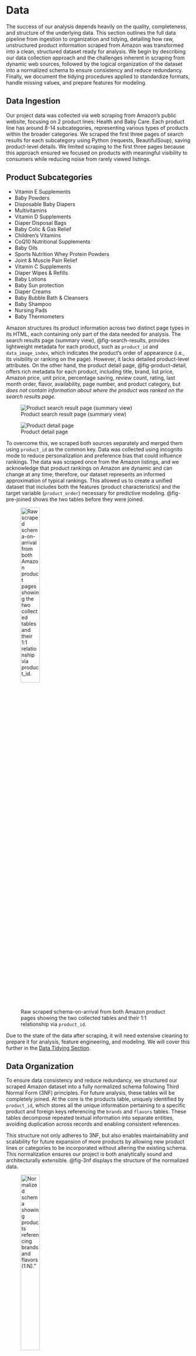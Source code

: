 # Data

The success of our analysis depends heavily on the quality, completeness, and structure of the underlying data. This section outlines the full data pipeline from ingestion to organization and tidying, detailing how raw, unstructured product information scraped from Amazon was transformed into a clean, structured dataset ready for analysis. We begin by describing our data collection approach and the challenges inherent in scraping from dynamic web sources, followed by the logical organization of the dataset into a normalized schema to ensure consistency and reduce redundancy. Finally, we document the tidying procedures applied to standardize formats, handle missing values, and prepare features for modeling.

## Data Ingestion

Our project data was collected via web scraping from Amazon’s public website, focusing on 2 product lines: Health and Baby Care. Each product line has around 8-14 subcategories, representing various types of products within the broader categories. We scraped the first three pages of search results for each subcategory using Python (requests, BeautifulSoup), saving product-level details. We limited scraping to the first three pages because this approach ensured we focused on products with meaningful visibility to consumers while reducing noise from rarely viewed listings.

::: {.callout-note collapse="true"}
## Product Subcategories

- Vitamin E Supplements  
- Baby Powders  
- Disposable Baby Diapers  
- Multivitamins  
- Vitamin D Supplements  
- Diaper Disposal Bags  
- Baby Colic & Gas Relief  
- Children's Vitamins  
- CoQ10 Nutritional Supplements  
- Baby Oils  
- Sports Nutrition Whey Protein Powders  
- Joint & Muscle Pain Relief  
- Vitamin C Supplements  
- Diaper Wipes & Refills  
- Baby Lotions  
- Baby Sun protection  
- Diaper Creams  
- Baby Bubble Bath & Cleansers  
- Baby Shampoo  
- Nursing Pads  
- Baby Thermometers  
:::

Amazon structures its product information across two distinct page types in its HTML, each containing only part of the data needed for analysis. The search results page (summary view), @fig-search-results, provides lightweight metadata for each product, such as `product_id` and `data_image_index`, which indicates the product’s order of appearance (i.e., its visibility or ranking on the page). However, it lacks detailed product-level attributes. On the other hand, the product detail page, @fig-product-detail, offers rich metadata for each product, including title, brand, list price, Amazon price, unit price, percentage saving, review count, rating, last month order, flavor, availability, page number, and product category, but *does not contain information about where the product was ranked on the search results page.*

::: {layout="[50,50]"}
![Product search result page (summary view)](images/search_results_page.png){#fig-search-results}

![Product detail page](images/product_detail_page.png){#fig-product-detail}
:::


To overcome this, we scraped both sources separately and merged them using `product_id` as the common key. Data was collected using incognito mode to reduce personalization and preference bias that could influence rankings. The data was scraped once from the Amazon listings, and we acknowledge that product rankings on Amazon are dynamic and can change at any time; therefore, our dataset represents an informed approximation of typical rankings. This allowed us to create a unified dataset that includes both the features (product characteristics) and the target variable (`product_order`) necessary for predictive modeling. @fig-pre-joined shows the two tables before they were joined.

![Raw scraped schema-on-arrival from both Amazon product pages showing the two collected tables and their 1:1 relationship via `product_id`.](images/pre_joined_data.png){#fig-pre-joined width=35%}

Due to the state of the data after scraping, it will need extensive cleaning to prepare it for analysis, feature engineering, and modeling. We will cover this further in the [Data Tidying Section](#data-tidying).

## Data Organization

To ensure data consistency and reduce redundancy, we structured our scraped Amazon dataset into a fully normalized schema following Third Normal Form (3NF) principles. For future analysis, these tables will be completely joined. At the core is the products table, uniquely identified by `product_id`, which stores all the unique information pertaining to a specific product and foreign keys referencing the `brands` and `flavors` tables. These tables decompose repeated textual information into separate entities, avoiding duplication across records and enabling consistent references.

This structure not only adheres to 3NF, but also enables maintainability and scalability for future expansion of more products by allowing new product lines or categories to be incorporated without altering the existing schema. This normalization ensures our project is both analytically sound and architecturally extensible. @fig-3nf displays the structure of the normalized data.

![Normalized schema showing `products` referencing `brands` and `flavors` (1:N)."](images/normalized_data.png){#fig-3nf width=35%}

## Data Tidying

Next, moving to tidying steps where we dealt with columns containing small amounts of missing data, cast data types, and dealt with duplicate information.

The first thing we did was drop missing values that accounted for a small proportion of any column (<= 5%). This should not have a significant impact on our analysis as only around 100 rows were dropped, but it makes things much simpler moving forward by avoiding NA values causing errors.

We then standardize data types for numerical columns by converting price strings into floats, strip currency symbols, convert percentage strings into decimal fractions, parse review counts into integers, and extract numeric ratings from text-based star ratings. We also split the `unit_price` column into two fields: `unit` and numeric `unit_price`. The `unit` column now uses standardized unit abbreviations (like “oz” to “ounce”). The `last_month_order` field is converted to an integer, interpreting shorthand like “K” for thousands, and availability is transformed into a Boolean flag (`in_stock`).

Next, we handle missing data. For `last_month_order`, missing values are imputed using a KNN (k-nearest neighbors) approach, chosen for its ability to use similar products’ attributes to estimate missing values without imposing strict parametric assumptions. We leveraged related variables like `amazon_price`, `stars`, and `review_count` to estimate plausible values. This involves scaling the numeric features for imputation, running the KNNImputer, and then inverse-scaling to restore original units. We also apply logical fill rules. For instance, if `amazon_price` is missing, it is set equal to `list_price`, and if there is no list price but also no savings, it infers that `list_price` equals `amazon_price`.  If a product has no `percentage_saving`, it is set to zero. Missing `brand` entries are labeled “unknown,” missing `unit` entries get “no_unit,” and missing `unit_price` values are set to zero.

Finally, we cleaned up the dataset by removing duplicate rows, dropping obsolete or unnecessary columns that were unused in modeling (like `flavor`, `rating`, `availability`, `product_id`, and `review`), and standardizing `product_category` to lowercase with underscores instead of spaces. The result, shown in @fig-tidy, is a dataset with consistent data types, minimal missingness, and ready-to-use numerical and categorical fields suitable for downstream modeling or analysis. 

::: {.callout-note collapse="true"}
## Finalized Variable Definitions

| Variable | Definition |
|----------|------------|
| **product_id** | Unique identifier for each product. |
| **title** | Full product title as displayed on the product detail page. |
| **list_price** | Manufacturer’s suggested retail price (MSRP) shown on Amazon. |
| **amazon_price** | Actual price offered by Amazon at the time of scraping. |
| **percentage_saving** | Fractional discount from `list_price` to `amazon_price` (e.g., -0.20 = 20% off). |
| **unit_price** | Price per standard unit of measure (e.g., per ounce). |
| **unit** | Standardized unit of measure (e.g., “ounce,” “fluid ounce”). |
| **rating** | Average star rating of the product. |
| **review_count** | Number of consumer reviews for the product. |
| **last_month_order** | Number of units ordered in the previous month (Amazon-provided metric). |
| **brand** | The product’s associated brand. |
| **flavor** | Flavor of product listing. |
| **availability** | Boolean indicating if the product was in stock at time of scrape. |
| **page_number** | Page number within the Amazon search results where the product appeared. |
| **product_category** | Subcategory of the product (e.g., “Vitamin C Supplements”). |
| **product_order** | Order in which the product appeared on its search results page. |

:::

![Cleaned and joined table with corrected data types that will be utilized for analysis.](images/tidy_data.png){#fig-tidy width=35%}
